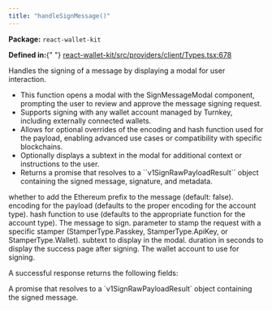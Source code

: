 ```yaml
---
title: "handleSignMessage()"
---
```



<p>
  <strong>Package:</strong> <code>react-wallet-kit</code>
</p>

<p>
  <strong>Defined in:</strong>{" "}
  <a href="https://github.com/tkhq/sdk/blob/main/packages/react-wallet-kit/src/providers/client/Types.tsx#L678">
    react-wallet-kit/src/providers/client/Types.tsx:678
  </a>
</p>

<H3Bordered text="Overview" />

Handles the signing of a message by displaying a modal for user interaction.

<ul>
  <li>
    This function opens a modal with the SignMessageModal component, prompting
    the user to review and approve the message signing request.
  </li>
  <li>
    Supports signing with any wallet account managed by Turnkey, including
    externally connected wallets.
  </li>
  <li>
    Allows for optional overrides of the encoding and hash function used for the
    payload, enabling advanced use cases or compatibility with specific
    blockchains.
  </li>
  <li>
    Optionally displays a subtext in the modal for additional context or
    instructions to the user.
  </li>
  <li>
    Returns a promise that resolves to a ``v1SignRawPayloadResult`` object
    containing the signed message, signature, and metadata.
  </li>
</ul>

<H3Bordered text="Parameters" />

<ParamField body="params" type="object" required={true} path="params">
  <Expandable title="params details">
    <NestedParam
      parentKey="params"
      childKey="addEthereumPrefix"
      type="boolean"
      required={false}
    >
      whether to add the Ethereum prefix to the message (default: false).
    </NestedParam>
    <NestedParam
      parentKey="params"
      childKey="encoding"
      type="v1PayloadEncoding"
      required={false}
    >
      encoding for the payload (defaults to the proper encoding for the account
      type).
    </NestedParam>
    <NestedParam
      parentKey="params"
      childKey="hashFunction"
      type="v1HashFunction"
      required={false}
    >
      hash function to use (defaults to the appropriate function for the account
      type).
    </NestedParam>
    <NestedParam
      parentKey="params"
      childKey="message"
      type="string"
      required={true}
    >
      The message to sign.
    </NestedParam>
    <NestedParam
      parentKey="params"
      childKey="stampWith"
      type="StamperType"
      required={false}
    >
      parameter to stamp the request with a specific stamper
      (StamperType.Passkey, StamperType.ApiKey, or StamperType.Wallet).
    </NestedParam>
    <NestedParam
      parentKey="params"
      childKey="subText"
      type="string"
      required={false}
    >
      subtext to display in the modal.
    </NestedParam>
    <NestedParam
      parentKey="params"
      childKey="successPageDuration"
      type="number"
      required={false}
    >
      duration in seconds to display the success page after signing.
    </NestedParam>
    <NestedParam
      parentKey="params"
      childKey="walletAccount"
      type="WalletAccount"
      required={true}
    >
      The wallet account to use for signing.
    </NestedParam>
  </Expandable>
</ParamField>

<H3Bordered text="Response" />A successful response returns the following
fields:

<ResponseField name="returns" type="v1SignRawPayloadResult" required={true}>
  A promise that resolves to a `v1SignRawPayloadResult` object containing the
  signed message.
</ResponseField>
